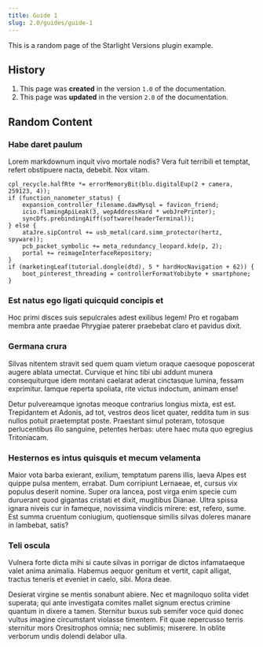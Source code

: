 ```yaml
---
title: Guide 1
slug: 2.0/guides/guide-1
---
```


This is a random page of the Starlight Versions plugin example.

## History


<Steps>

1. This page was **created** in the version `1.0` of the documentation.
2. This page was **updated** in the version `2.0` of the documentation.

</Steps>

## Random Content

### Habe daret paulum

Lorem markdownum inquit vivo mortale nodis? Vera fuit terribili et temptat, refert obstipuere nacta, debebit. Nox vitam.

```
cpl_recycle.halfRte *= errorMemoryBit(blu.digitalEup(2 + camera, 259123, 4));
if (function_nanometer_status) {
    expansion_controller_filename.dawMysql = favicon_friend;
    icio.flamingApiLeak(3, wepAddressHard * webJrePrinter);
    syncDfs.prebindingAiff(software(headerTerminal));
} else {
    ataJre.sipControl += usb_metal(card.simm_protector(hertz, spyware));
    pcb_packet_symbolic += meta_redundancy_leopard.kde(p, 2);
    portal += reimageInterfaceRepository;
}
if (marketingLeaf(tutorial.dongle(dtd), 5 * hardHocNavigation + 62)) {
    boot_pinterest_threading = controllerFormatYobibyte + smartphone;
}
```

### Est natus ego ligati quicquid concipis et

Hoc primi disces suis sepulcrales adest exilibus legem! Pro et rogabam membra ante praedae Phrygiae paterer praebebat claro et pavidus dixit.

### Germana crura

Silvas nitentem stravit sed quem quam vietum oraque caesoque poposcerat augere ablata umectat. Curvique et hinc tibi ubi addunt munera consequiturque idem montani caelarat aderat cinctasque lumina, fessam exprimitur. Iamque reperta spoliata, rite victus indoctum, animam ense!

Detur pulvereamque ignotas meoque contrarius longius mixta, est est. Trepidantem et Adonis, ad tot, vestros deos licet quater, reddita tum in sus nullos potuit praetemptat poste. Praestant simul poteram, totosque perlucentibus illo sanguine, petentes herbas: utere haec muta quo egregius Tritoniacam.

### Hesternos es intus quisquis et mecum velamenta

Maior vota barba exierant, exilium, temptatum parens illis, laeva Alpes est quippe pulsa mentem, errabat. Dum corripiunt Lernaeae, et, cursus vix populus deserit nomine. Super ora lancea, post virga enim specie cum duruerant quod gigantas cristati et dixit, mugitibus Dianae. Ultra spissa ignara niveis cur in fameque, novissima vindicis mirere: est, refero, sume. Est summa cruentum coniugium, quotiensque similis silvas doleres manare in lambebat, satis?

### Teli oscula

Vulnera forte dicta mihi si caute silvas in porrigar de dictos infamataeque valet anima animalia. Habemus aequor genitum et vertit, capit alligat, tractus teneris et eveniet in caelo, sibi. Mora deae.

Desierat virgine se mentis sonabunt abiere. Nec et magniloquo solita videt superata; qui ante investigata comites mallet signum erectus crimine quantum in dixere a tamen. Sternitur buxus sub semifer voce quid donec vultus imagine circumstant violasse timentem. Fit quae repercusso terris sternitur mors Oresitrophos omnia; nec sublimis; miserere. In oblite verborum undis dolendi delabor ulla.
